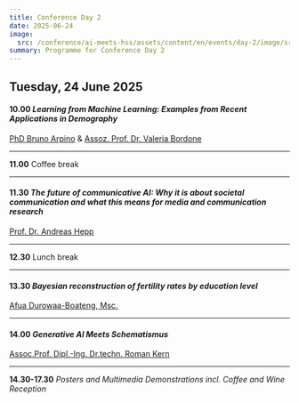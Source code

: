```yaml
---
title: Conference Day 2
date: 2025-06-24
image:
  src: /conference/ai-meets-hss/assets/content/en/events/day-2/image/src.jpg
summary: Programme for Conference Day 2
---
```

## Tuesday, 24 June 2025

#### **10.00** *Learning from Machine Learning: Examples from Recent Applications in Demography*

[PhD Bruno Arpino](/speakers#bruno-arpino-università-di-padova) & [Assoz. Prof. Dr. Valeria Bordone](/speakers#valeria-bordone-\(University-of-Vienna\))

---

**11.00** Coffee break

---

#### **11.30**  *The future of communicative AI: Why it is about societal communication* *and what this means for media and communication research*

[Prof. Dr. Andreas Hepp](/speakers#andreas-hepp-university-of-bremen)

---

**12.30** Lunch break

---

#### **13.30** *Bayesian reconstruction of fertility rates by education level*

[Afua Durowaa-Boateng, Msc.](/speakers#afua-durowaa-boateng-vid-öaw)&#x20;

---

#### **14.00** *Generative AI Meets Schematismus*&#x20;

[Assoc.Prof. Dipl.-Ing. Dr.techn. Roman Kern](/speakers#roman-kern-university-of-technology-graz-institute-of-machine-learning-and-neural-computation-iml)

---

**14.30-17.30** *Posters and Multimedia Demonstrations incl. Coffee and Wine Reception*
